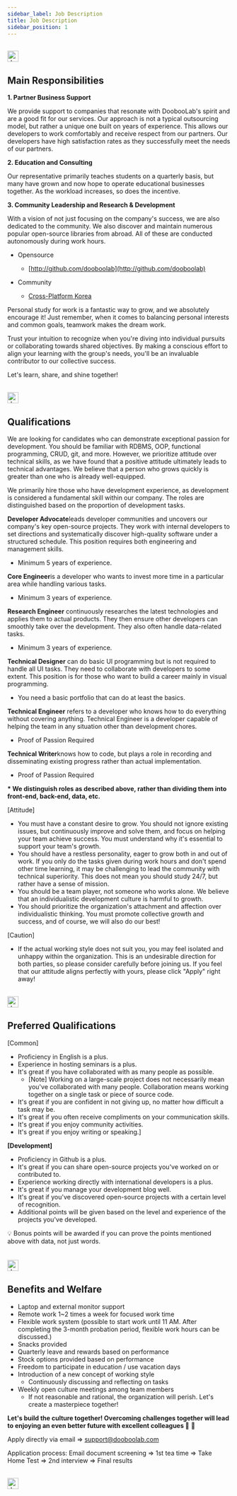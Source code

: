 ```yaml
---
sidebar_label: Job Description
title: Job Description
sidebar_position: 1
---
```



<br />

<img src={dooboolabFavicon} width="25px" alt="dooboolab favicon" />

## **Main Responsibilities**

**1. Partner Business Support**

We provide support to companies that resonate with DoobooLab's spirit and are a good fit for our services. Our approach is not a typical outsourcing model, but rather a unique one built on years of experience. This allows our developers to work comfortably and receive respect from our partners. Our developers have high satisfaction rates as they successfully meet the needs of our partners.

**2. Education and Consulting**

Our representative primarily teaches students on a quarterly basis, but many have grown and now hope to operate educational businesses together. As the workload increases, so does the incentive.

**3. Community Leadership and Research & Development**

With a vision of not just focusing on the company's success, we are also dedicated to the community. We also discover and maintain numerous popular open-source libraries from abroad. All of these are conducted autonomously during work hours.

- Opensource
  - [http://github.com/dooboolab](http://github.com/dooboolab)

- Community
  - [Cross-Platform Korea](https://crossplatformkorea.com)


Personal study for work is a fantastic way to grow, and we absolutely encourage it!
Just remember, when it comes to balancing personal interests and common goals, teamwork makes the dream work.

Trust your intuition to recognize when you're diving into individual pursuits or collaborating towards shared objectives.
By making a conscious effort to align your learning with the group's needs, you'll be an invaluable contributor to our collective success.

Let's learn, share, and shine together!

<br />

<img src={dooboolabFavicon} width="25px" alt="dooboolab favicon" />

## **Qualifications**

We are looking for candidates who can demonstrate exceptional passion for development. You should be familiar with RDBMS, OOP, functional programming, CRUD, git, and more. However, we prioritize attitude over technical skills, as we have found that a positive attitude ultimately leads to technical advantages. We believe that a person who grows quickly is greater than one who is already well-equipped.

We primarily hire those who have development experience, as development is considered a fundamental skill within our company. The roles are distinguished based on the proportion of development tasks.

**Developer Advocate**leads developer communities and uncovers our company's key open-source projects. They work with internal developers to set directions and systematically discover high-quality software under a structured schedule. This position requires both engineering and management skills.

- Minimum 5 years of experience.

**Core Engineer**is a developer who wants to invest more time in a particular area while handling various tasks.

- Minimum 3 years of experience.

**Research Engineer** continuously researches the latest technologies and applies them to actual products. They then ensure other developers can smoothly take over the development. They also often handle data-related tasks.

- Minimum 3 years of experience.

**Technical Designer** can do basic UI programming but is not required to handle all UI tasks. They need to collaborate with developers to some extent. This position is for those who want to build a career mainly in visual programming.

- You need a basic portfolio that can do at least the basics.

**Technical Engineer** refers to a developer who knows how to do everything without covering anything.
Technical Engineer is a developer capable of helping the team in any situation other than development chores.

- Proof of Passion Required

**Technical Writer**knows how to code, but plays a role in recording and disseminating existing progress rather than actual implementation.

- Proof of Passion Required

**\* We distinguish roles as described above, rather than dividing them into front-end, back-end, data, etc.**

[Attitude]

- You must have a constant desire to grow. You should not ignore existing issues, but continuously improve and solve them, and focus on helping your team achieve success. You must understand why it's essential to support your team's growth.
- You should have a restless personality, eager to grow both in and out of work. If you only do the tasks given during work hours and don't spend other time learning, it may be challenging to lead the community with technical superiority. This does not mean you should study 24/7, but rather have a sense of mission.
- You should be a team player, not someone who works alone. We believe that an individualistic development culture is harmful to growth.
- You should prioritize the organization's attachment and affection over individualistic thinking. You must promote collective growth and success, and of course, we will also do our best!

[Caution]

- If the actual working style does not suit you, you may feel isolated and unhappy within the organization. This is an undesirable direction for both parties, so please consider carefully before joining us. If you feel that our attitude aligns perfectly with yours, please click "Apply" right away!

<br />

<img src={dooboolabFavicon} width="25px" alt="dooboolab favicon" />

## **Preferred Qualifications**

[Common]

- Proficiency in English is a plus.
- Experience in hosting seminars is a plus.
- It's great if you have collaborated with as many people as possible.
  - [Note] Working on a large-scale project does not necessarily mean you've collaborated with many people. Collaboration means working together on a single task or piece of source code.
- It's great if you are confident in not giving up, no matter how difficult a task may be.
- It's great if you often receive compliments on your communication skills.
- It's great if you enjoy community activities.
- It's great if you enjoy writing or speaking.]

**[Development]**

- Proficiency in Github is a plus.
- It's great if you can share open-source projects you've worked on or contributed to.
- Experience working directly with international developers is a plus.
- It's great if you manage your development blog well.
- It's great if you've discovered open-source projects with a certain level of recognition.
- Additional points will be given based on the level and experience of the projects you've developed.

<aside>💡 Bonus points will be awarded if you can prove the points mentioned above with data, not just words.</aside>

<br />
<br />

<img src={dooboolabFavicon} width="25px" alt="dooboolab favicon" />

## **Benefits and Welfare**

- Laptop and external monitor support
- Remote work 1~2 times a week for focused work time
- Flexible work system (possible to start work until 11 AM. After completing the 3-month probation period, flexible work hours can be discussed.)
- Snacks provided
- Quarterly leave and rewards based on performance
- Stock options provided based on performance
- Freedom to participate in education / use vacation days
- Introduction of a new concept of working style
  - Continuously discussing and reflecting on tasks
- Weekly open culture meetings among team members
  - If not reasonable and rational, the organization will perish. Let's create a masterpiece together!

**Let's build the culture together! Overcoming challenges together will lead to enjoying an even better future with excellent colleagues 🙌** 🙌

Apply directly via email ⇒ support@dooboolab.com

Application process: Email document screening ⇒ 1st tea time ⇒ Take Home Test ⇒ 2nd interview ⇒ Final results

<br />

<img src={dooboolabFavicon} width="25px" alt="dooboolab favicon" />
